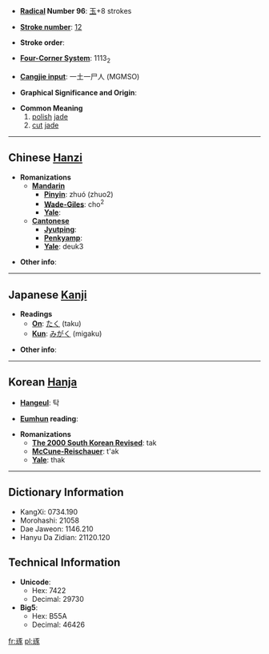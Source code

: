 * '''[[Wiktionary:Chinese radical index| Radical]] Number 96''': [[Wiktionary:Chinese radical index 玉|玉]]+8 strokes

* '''[[Wiktionary:Chinese total strokes index|Stroke number]]''': [[Wiktionary:Chinese total strokes index 12|12]]

* '''Stroke order''': 

* '''[[Wiktionary:Chinese four corner index|Four-Corner System]]''': 1113<sub>2</sub>

* '''[[Wiktionary:Chinese Cangjie index|Cangjie input]]''': 一土一尸人 (MGMSO)

* '''Graphical Significance and Origin''': 

* '''Common Meaning'''
*#[[polish]] [[jade]]
*# [[cut]] [[jade]]

----

== Chinese [[Hanzi]] ==

* '''Romanizations'''
** '''[[Mandarin]]'''
*** '''[[Pinyin]]''': zhuó (zhuo2)
*** '''[[Wade-Giles]]''': cho<sup>2</sup>
*** '''[[Yale]]''': 
** '''[[Cantonese]]'''
*** '''[[Jyutping]]''':
*** '''[[Penkyamp]]''': 
*** '''[[Yale]]''': deuk3

* '''Other info''': 

----

== Japanese [[Kanji]] ==

* '''Readings'''
** '''[[On]]''': [[たく]] (taku)
** '''[[Kun]]''': [[みがく]] (migaku)

* '''Other info''':  

----

== Korean [[Hanja]] ==

* '''[[Hangeul]]''': 탁

* '''[[Eumhun]] reading''': 

* '''Romanizations'''
** '''[[The 2000 South Korean Revised Romanization|The 2000 South Korean Revised]]''': tak
** '''[[McCune-Reischauer]]''': t'ak
** '''[[Yale]]''': thak

----

== Dictionary Information ==

* KangXi: 0734.190
* Morohashi: 21058
* Dae Jaweon: 1146.210
* Hanyu Da Zidian: 21120.120

== Technical Information ==

* '''Unicode''':
** Hex: 7422
** Decimal: 29730
* '''Big5''':
** Hex: B55A
** Decimal: 46426

[[fr:琢]]
[[pl:琢]]